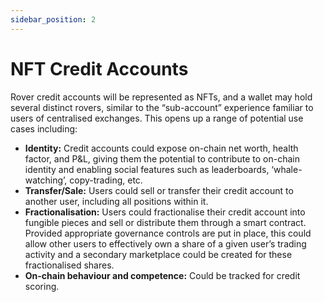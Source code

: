 ```yaml
---
sidebar_position: 2
---
```


# NFT Credit Accounts

Rover credit accounts will be represented as NFTs, and a wallet may hold several distinct rovers, similar to the “sub-account” experience familiar to users of centralised exchanges. This opens up a range of potential use cases including:

- **Identity:** Credit accounts could expose on-chain net worth, health factor, and P&L, giving them the potential to contribute to on-chain identity and enabling social features such as leaderboards, ‘whale-watching’, copy-trading, etc.
- **Transfer/Sale:** Users could sell or transfer their credit account to another user, including all positions within it.
- **Fractionalisation:** Users could fractionalise their credit account into fungible pieces and sell or distribute them through a smart contract. Provided appropriate governance controls are put in place, this could allow other users to effectively own a share of a given user’s trading activity and a secondary marketplace could be created for these fractionalised shares.
- **On-chain behaviour and competence:** Could be tracked for credit scoring.